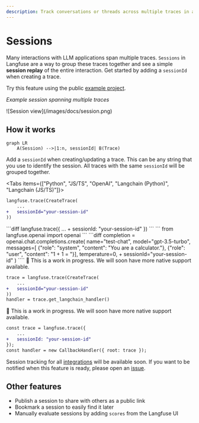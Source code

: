 ```yaml
---
description: Track conversations or threads across multiple traces in a single session.
---
```


# Sessions

Many interactions with LLM applications span multiple traces. `Sessions` in Langfuse are a way to group these traces together and see a simple **session replay** of the entire interaction. Get started by adding a `sessionId` when creating a trace.

Try this feature using the public [example project](/docs/demo).

_Example session spanning multiple traces_

<Frame border fullWidth>
  ![Session view](/images/docs/session.png)
</Frame>

## How it works

```mermaid
graph LR
    A(Session) -->|1:n, sessionId| B(Trace)
```

Add a `sessionId` when creating/updating a trace. This can be any string that you use to identify the session. All traces with the same `sessionId` will be grouped together.

<Tabs items={["Python", "JS/TS", "OpenAI", "Langchain (Python)", "Langchain (JS/TS)"]}>
<Tab>
```diff
langfuse.trace(CreateTrace(
    ...
+   sessionId="your-session-id"
))
```

</Tab>
<Tab>
```diff
langfuse.trace({
    ...
+   sessionId: "your-session-id"
})
```

</Tab>
<Tab>
```
from langfuse.openai import openai
```
```diff
completion = openai.chat.completions.create(
    name="test-chat",
    model="gpt-3.5-turbo",
    messages=[
        {"role": "system", "content": "You are a calculator."},
        {"role": "user", "content": "1 + 1 = "}],
    temperature=0,
+   sessionId="your-session-id"
)
````

</Tab>
<Tab>
🚧 This is a work in progress. We will soon have more native support available.

```diff
trace = langfuse.trace(CreateTrace(
    ...
+   sessionId="your-session-id"
))
handler = trace.get_langchain_handler()
```

</Tab>
<Tab>
🚧 This is a work in progress. We will soon have more native support available.

```diff
const trace = langfuse.trace({
    ...
+   sessionId: "your-session-id"
});
const handler = new CallbackHandler({ root: trace });
```

</Tab>

</Tabs>

Session tracking for all [integrations](/docs/integrations) will be available soon. If you want to be notified when this feature is ready, please open an [issue](/issue).

## Other features

- Publish a session to share with others as a public link
- Bookmark a session to easily find it later
- Manually evaluate sessions by adding `scores` from the Langfuse UI
